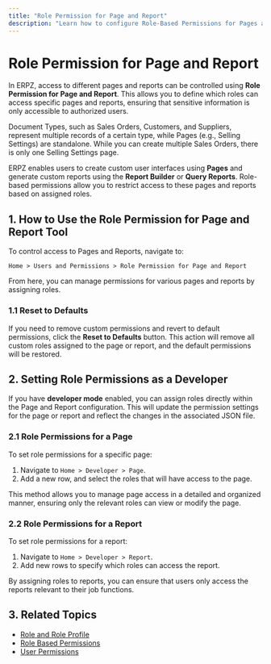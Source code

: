 ```yaml
---
title: "Role Permission for Page and Report"
description: "Learn how to configure Role-Based Permissions for Pages and Reports in ERPZ."
---
```


# Role Permission for Page and Report

In ERPZ, access to different pages and reports can be controlled using **Role Permission for Page and Report**. This allows you to define which roles can access specific pages and reports, ensuring that sensitive information is only accessible to authorized users.

Document Types, such as Sales Orders, Customers, and Suppliers, represent multiple records of a certain type, while Pages (e.g., Selling Settings) are standalone. While you can create multiple Sales Orders, there is only one Selling Settings page.

ERPZ enables users to create custom user interfaces using **Pages** and generate custom reports using the **Report Builder** or **Query Reports**. Role-based permissions allow you to restrict access to these pages and reports based on assigned roles.

## 1. How to Use the Role Permission for Page and Report Tool

To control access to Pages and Reports, navigate to:

`Home > Users and Permissions > Role Permission for Page and Report`

From here, you can manage permissions for various pages and reports by assigning roles.

### 1.1 Reset to Defaults

If you need to remove custom permissions and revert to default permissions, click the **Reset to Defaults** button. This action will remove all custom roles assigned to the page or report, and the default permissions will be restored.

## 2. Setting Role Permissions as a Developer

If you have **developer mode** enabled, you can assign roles directly within the Page and Report configuration. This will update the permission settings for the page or report and reflect the changes in the associated JSON file.

### 2.1 Role Permissions for a Page

To set role permissions for a specific page:

1. Navigate to `Home > Developer > Page`.
2. Add a new row, and select the roles that will have access to the page.

This method allows you to manage page access in a detailed and organized manner, ensuring only the relevant roles can view or modify the page.

### 2.2 Role Permissions for a Report

To set role permissions for a report:

1. Navigate to `Home > Developer > Report`.
2. Add new rows to specify which roles can access the report.

By assigning roles to reports, you can ensure that users only access the reports relevant to their job functions.

## 3. Related Topics

- [Role and Role Profile](/users-and-permissions/users/role-and-role-profile)
- [Role Based Permissions](/users-and-permissions/permissions/role-based-permissions)
- [User Permissions](/users-and-permissions/permissions/user-permissions)
